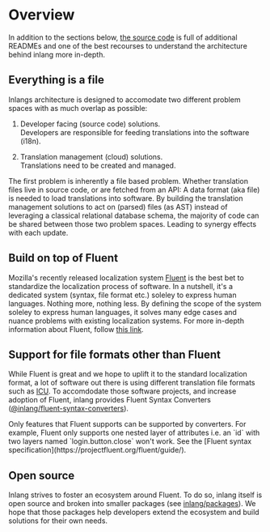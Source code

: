 
# Overview

In addition to the sections below, [the source code](https://github.com/inlang/inlang) is full of additional READMEs and
one of the best recourses to understand the architecture behind inlang more in-depth.

## Everything is a file

Inlangs architecture is designed to accomodate two different
problem spaces with as much overlap as possible:

1. Developer facing (source code) solutions.  
   Developers are responsible for feeding translations into the software (i18n).

2. Translation management (cloud) solutions.  
   Translations need to be created and managed.

The first problem is inherently a file based problem. Whether translation files live in source
code, or are fetched from an API: A data format (aka file) is needed to load translations into software.
By building the translation management solutions to act on (parsed) files (as AST) instead of
leveraging a classical relational database schema, the majority of code can be shared between
those two problem spaces. Leading to synergy effects with each update.

## Build on top of Fluent

Mozilla's recently released localization system [Fluent](https://projectfluent.org) is the best bet to standardize
the localization process of software. In a nutshell, it's a dedicated system (syntax, file format etc.)
soleley to express human languages. Nothing more, nothing less. By defining the scope of the system soleley
to express human languages, it solves many edge cases and nuance problems with existing localization systems.
For more in-depth information about Fluent, follow [this link](https://github.com/projectfluent/fluent/wiki/Fluent-and-ICU-MessageFormat).

## Support for file formats other than Fluent

While Fluent is great and we hope to uplift it to the standard localization format, a lot of software
out there is using different translation file formats such as [ICU](https://github.com/projectfluent/fluent/wiki/Fluent-and-ICU-MessageFormat).
To accomdodate those software projects, and increase adoption of Fluent, inlang provides Fluent Syntax
Converters ([@inlang/fluent-syntax-converters](https://github.com/inlang/inlang/tree/main/packages/fluent-syntax-converters)).

<Callout>
  Only features that Fluent supports can be supported by converters. For
  example, Fluent only supports one nested layer of attributes i.e. an `id` with
  two layers named `login.button.close` won't work. See the [Fluent syntax
  specification](https://projectfluent.org/fluent/guide/).
</Callout>

## Open source

Inlang strives to foster an ecosystem around Fluent. To do so, inlang itself is open source and broken into
smaller packages (see [inlang/packages](https://github.com/inlang/inlang/tree/main/packages)).
We hope that those packages help developers extend the ecosystem and build solutions for their own needs.
